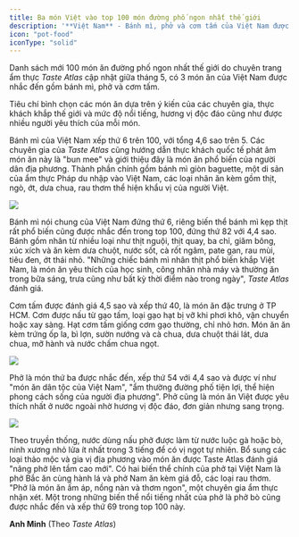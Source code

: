```yaml
---
title: Ba món Việt vào top 100 món đường phố ngon nhất thế giới
description: '**Việt Nam** - Bánh mì, phở và cơm tấm của Việt Nam được gọi tên trong top 100 món ăn đường phố ngon nhất thế giới của Taste Atlas.'
icon: "pot-food"
iconType: "solid"
---
```


Danh sách mới 100 món ăn đường phố ngon nhất thế giới do chuyên trang ẩm thực _Taste Atlas_ cập nhật giữa tháng 5, có 3 món ăn của Việt Nam được nhắc đến gồm bánh mì, phở và cơm tấm.

Tiêu chí bình chọn các món ăn dựa trên ý kiến của các chuyên gia, thực khách khắp thế giới và mức độ nổi tiếng, hương vị độc đáo cũng như được nhiều người yêu thích của mỗi món.

Bánh mì của Việt Nam xếp thứ 6 trên 100, với tổng 4,6 sao trên 5. Các chuyên gia của _Taste Atlas_ cũng hướng dẫn thực khách quốc tế phát âm món ăn này là "bun mee" và giới thiệu đây là món ăn phổ biến của người dân địa phương. Thành phần chính gồm bánh mì giòn baguette, một di sản của ẩm thực Pháp du nhập vào Việt Nam, các loại nhân ăn kèm gồm thịt, ngò, ớt, dưa chua, rau thơm thể hiện khẩu vị của người Việt.

<Frame caption="Bánh mì nhân ruốc, pate và các loại thịt ở TP HCM. Ảnh: Quỳnh Trần">
  <img src="https://vcdn1-dulich.vnecdn.net/2024/05/29/IMG-1552-5414-1716949325.jpg?w=0&h=0&q=100&dpr=1&fit=crop&s=9MQmqjI4XteqHM_asWZy0w" />
</Frame>

Bánh mì nói chung của Việt Nam đứng thứ 6, riêng biến thể bánh mì kẹp thịt rất phổ biến cũng được nhắc đến trong top 100, đứng thứ 82 với 4,4 sao. Bánh gồm nhân từ nhiều loại như thịt nguội, thịt quay, ba chỉ, giăm bông, xúc xích và ăn kèm dưa chuột, nước sốt, cà rốt ngâm, pate gan, rau mùi, tiêu đen, ớt thái nhỏ. "Những chiếc bánh mì nhân thịt phổ biến khắp Việt Nam, là món ăn yêu thích của học sinh, công nhân nhà máy và thường ăn trong bữa sáng, trưa cũng như bất kỳ thời điểm nào trong ngày", _Taste Atlas_ đánh giá.

Cơm tấm được đánh giá 4,5 sao và xếp thứ 40, là món ăn đặc trưng ở TP HCM. Cơm được nấu từ gạo tấm, loại gạo hạt bị vỡ khi phơi khô, vận chuyển hoặc xay sàng. Hạt cơm tấm giống cơm gạo thường, chỉ nhỏ hơn. Món ăn ăn kèm trứng ốp la, bì lợn, sườn nướng và cà chua, dưa chuột thái lát, dưa chua, mỡ hành và nước chấm chua ngọt.

<Frame caption="Cơm tấm ăn cùng thịt nướng, cà chua, dưa chuột thái mỏng cùng dưa góp làm từ củ cải, cà rốt. Ảnh: Taste Atlas">
  <img src="https://vcdn1-dulich.vnecdn.net/2024/05/29/bd4aea842dba436583ba436a4f77e4-5308-6314-1716949326.jpg?w=0&h=0&q=100&dpr=1&fit=crop&s=aKIzEJcB4AEMXVu-1GQB8Q" />
</Frame>

Phở là món thứ ba được nhắc đến, xếp thứ 54 với 4,4 sao và được ví như "món ăn dân tộc của Việt Nam", "ẩm thường đường phố tiện lợi, thể hiện phong cách sống của người địa phương". Phở cũng là món ăn Việt được yêu thích nhất ở nước ngoài nhờ hương vị độc đáo, đơn giản nhưng sang trọng.
<Frame caption="Phở bò tại một hàng quán ở phường Phước Long B, TP Thủ Đức. Ảnh: Quỳnh Trần">
  <img src="https://vcdn1-dulich.vnecdn.net/2024/05/29/CG2A5778-5098-1716949326.jpg?w=0&h=0&q=100&dpr=1&fit=crop&s=1qe4BFrgdvzyhZY4LLabDw" />
</Frame>

Theo truyền thống, nước dùng nấu phở được làm từ nước luộc gà hoặc bò, ninh xương nhỏ lửa ít nhất trong 3 tiếng để có vị ngọt tự nhiên. Bổ sung các loại thảo mộc và gia vị địa phương vào món ăn được Taste Atlas đánh giá "nâng phở lên tầm cao mới". Có hai biến thể chính của phở tại Việt Nam là phở Bắc ăn cùng hành lá và phở Nam ăn kèm giá đỗ, các loại rau thơm. "Phở là món ăn ấm áp, nồng nàn và thơm ngon", một chuyên gia ẩm thực nhận xét. Một trong những biến thể nổi tiếng nhất của phở là phở bò cũng được nhắc đến và xếp thứ 69 trong top 100 này.

**Anh Minh** (Theo _Taste Atlas_)